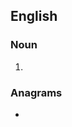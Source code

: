 ==English==

===Noun===
{{head|en|noun form}}

# {{plural of|broadcaster|lang=en}}

===Anagrams===
* {{anagrams|en|a=aabcdeorrsst|rebroadcasts}}